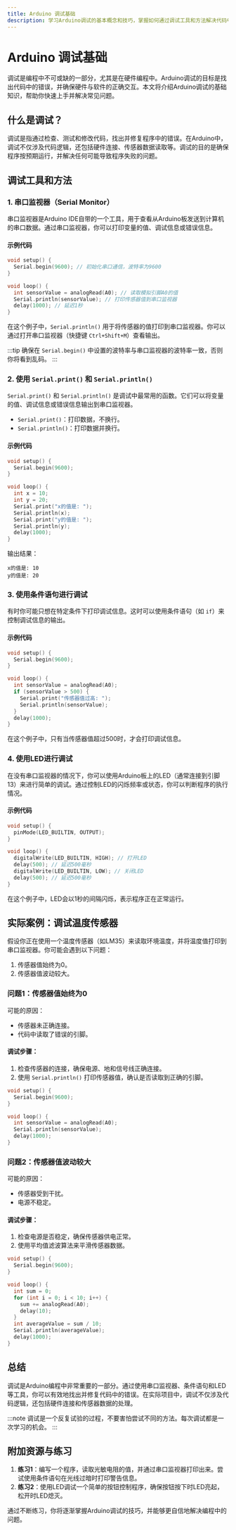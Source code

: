 ```yaml
---
title: Arduino 调试基础
description: 学习Arduino调试的基本概念和技巧，掌握如何通过调试工具和方法解决代码中的问题。
---
```


# Arduino 调试基础

调试是编程中不可或缺的一部分，尤其是在硬件编程中。Arduino调试的目标是找出代码中的错误，并确保硬件与软件的正确交互。本文将介绍Arduino调试的基础知识，帮助你快速上手并解决常见问题。

## 什么是调试？

调试是指通过检查、测试和修改代码，找出并修复程序中的错误。在Arduino中，调试不仅涉及代码逻辑，还包括硬件连接、传感器数据读取等。调试的目的是确保程序按预期运行，并解决任何可能导致程序失败的问题。

## 调试工具和方法

### 1. 串口监视器（Serial Monitor）

串口监视器是Arduino IDE自带的一个工具，用于查看从Arduino板发送到计算机的串口数据。通过串口监视器，你可以打印变量的值、调试信息或错误信息。

#### 示例代码

```cpp
void setup() {
  Serial.begin(9600); // 初始化串口通信，波特率为9600
}

void loop() {
  int sensorValue = analogRead(A0); // 读取模拟引脚A0的值
  Serial.println(sensorValue); // 打印传感器值到串口监视器
  delay(1000); // 延迟1秒
}
```

在这个例子中，`Serial.println()` 用于将传感器的值打印到串口监视器。你可以通过打开串口监视器（快捷键 `Ctrl+Shift+M`）查看输出。

:::tip
确保在 `Serial.begin()` 中设置的波特率与串口监视器的波特率一致，否则你将看到乱码。
:::

### 2. 使用 `Serial.print()` 和 `Serial.println()`

`Serial.print()` 和 `Serial.println()` 是调试中最常用的函数。它们可以将变量的值、调试信息或错误信息输出到串口监视器。

- `Serial.print()`：打印数据，不换行。
- `Serial.println()`：打印数据并换行。

#### 示例代码

```cpp
void setup() {
  Serial.begin(9600);
}

void loop() {
  int x = 10;
  int y = 20;
  Serial.print("x的值是: ");
  Serial.println(x);
  Serial.print("y的值是: ");
  Serial.println(y);
  delay(1000);
}
```

输出结果：
```
x的值是: 10
y的值是: 20
```

### 3. 使用条件语句进行调试

有时你可能只想在特定条件下打印调试信息。这时可以使用条件语句（如 `if`）来控制调试信息的输出。

#### 示例代码

```cpp
void setup() {
  Serial.begin(9600);
}

void loop() {
  int sensorValue = analogRead(A0);
  if (sensorValue > 500) {
    Serial.print("传感器值过高: ");
    Serial.println(sensorValue);
  }
  delay(1000);
}
```

在这个例子中，只有当传感器值超过500时，才会打印调试信息。

### 4. 使用LED进行调试

在没有串口监视器的情况下，你可以使用Arduino板上的LED（通常连接到引脚13）来进行简单的调试。通过控制LED的闪烁频率或状态，你可以判断程序的执行情况。

#### 示例代码

```cpp
void setup() {
  pinMode(LED_BUILTIN, OUTPUT);
}

void loop() {
  digitalWrite(LED_BUILTIN, HIGH); // 打开LED
  delay(500); // 延迟500毫秒
  digitalWrite(LED_BUILTIN, LOW); // 关闭LED
  delay(500); // 延迟500毫秒
}
```

在这个例子中，LED会以1秒的间隔闪烁，表示程序正在正常运行。

## 实际案例：调试温度传感器

假设你正在使用一个温度传感器（如LM35）来读取环境温度，并将温度值打印到串口监视器。你可能会遇到以下问题：

1. 传感器值始终为0。
2. 传感器值波动较大。

### 问题1：传感器值始终为0

可能的原因：
- 传感器未正确连接。
- 代码中读取了错误的引脚。

#### 调试步骤：
1. 检查传感器的连接，确保电源、地和信号线正确连接。
2. 使用 `Serial.println()` 打印传感器值，确认是否读取到正确的引脚。

```cpp
void setup() {
  Serial.begin(9600);
}

void loop() {
  int sensorValue = analogRead(A0);
  Serial.println(sensorValue);
  delay(1000);
}
```

### 问题2：传感器值波动较大

可能的原因：
- 传感器受到干扰。
- 电源不稳定。

#### 调试步骤：
1. 检查电源是否稳定，确保传感器供电正常。
2. 使用平均值滤波算法来平滑传感器数据。

```cpp
void setup() {
  Serial.begin(9600);
}

void loop() {
  int sum = 0;
  for (int i = 0; i < 10; i++) {
    sum += analogRead(A0);
    delay(10);
  }
  int averageValue = sum / 10;
  Serial.println(averageValue);
  delay(1000);
}
```

## 总结

调试是Arduino编程中非常重要的一部分。通过使用串口监视器、条件语句和LED等工具，你可以有效地找出并修复代码中的错误。在实际项目中，调试不仅涉及代码逻辑，还包括硬件连接和传感器数据的处理。

:::note
调试是一个反复试验的过程，不要害怕尝试不同的方法。每次调试都是一次学习的机会。
:::

## 附加资源与练习

1. **练习1**：编写一个程序，读取光敏电阻的值，并通过串口监视器打印出来。尝试使用条件语句在光线过暗时打印警告信息。
2. **练习2**：使用LED调试一个简单的按钮控制程序，确保按钮按下时LED亮起，松开时LED熄灭。

通过不断练习，你将逐渐掌握Arduino调试的技巧，并能够更自信地解决编程中的问题。